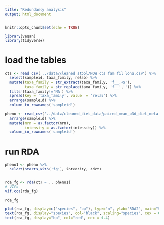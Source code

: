 ```yaml
---
title: "Redundancy analysis"
output: html_document
---
```


```r
knitr::opts_chunk$set(echo = TRUE)
```

```r
library(vegan)
library(tidyverse)
```

# load the tables

```r
cts <- read_csv('../data/cleaned_stool/NOW_cts_fam_fil_long.csv') %>% 
  select(sampleid, taxa_family, relab) %>% 
  mutate(taxa_family = str_extract(taxa_family, 'f__.+$'),
         taxa_family = str_replace(taxa_family, 'f__','')) %>% 
  filter(taxa_family!='NA') %>% 
  spread(key = 'taxa_family', value  = 'relab') %>% 
  arrange(sampleid) %>% 
  column_to_rownames('sampleid')  
  
pheno <- read_csv('../data/cleaned_diet_data/paired_mean_p3d_diet_meta.csv')%>% 
  arrange(sampleid) %>% 
  mutate(mrn = as.factor(mrn),
         intensity = as.factor(intensity)) %>% 
  column_to_rownames('sampleid')
```


# run RDA

```r
pheno1 <- pheno %>%  
  select(starts_with('fg'), intensity, sdrt) 


rda_fg <- rda(cts ~ ., pheno1)  
# VIFs
vif.cca(rda_fg)

rda_fg
```

```r
plot(rda_fg, display=c("species", "bp"), type="n", ylab="RDA2", main="Species", scaling="species")
text(rda_fg, display="species", col="black", scaling="species", cex = 0.5 )
text(rda_fg, display="bp", col="red", cex = 0.4)
```

